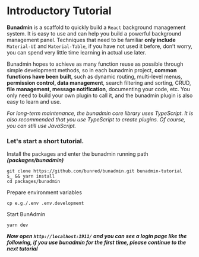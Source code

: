 
# Introductory Tutorial

**Bunadmin** is a scaffold to quickly build a `React` background management system. It is easy to use and can help you build a powerful background management panel. Techniques that need to be familiar **only include** `Material-UI` and `Material-Table`, if you have not used it before, don’t worry, you can spend very little time learning in actual use later.

Bunadmin hopes to achieve as many function reuse as possible through simple development methods, so in each bunadmin project, **common functions have been built**, such as dynamic routing, multi-level menus, **permission control, data management**, search filtering and sorting, CRUD, **file management, message notification**, documenting your code, etc. You only need to build your own plugin to call it, and the bunadmin plugin is also easy to learn and use.

_For long-term maintenance, the bunadmin core library uses TypeScript. It is also recommended that you use TypeScript to create plugins. Of course, you can still use JavaScript._

### Let's start a short tutorial.

Install the packages and enter the bunadmin running path **_(packages/bunadmin)_**

```shell
git clone https://github.com/bunred/bunadmin.git bunadmin-tutorial
$_ && yarn install
cd packages/bunadmin
```

Prepare environment variables

```shell
cp e.g./.env .env.development
```

Start BunAdmin

```shell
yarn dev
```

**_Now open `http://localhost:1911/` and you can see a login page like the following, if you use bunadmin for the first time, please continue to the next tutorial_**

<SignIn />

